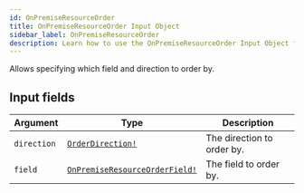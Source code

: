 ```yaml
---
id: OnPremiseResourceOrder
title: OnPremiseResourceOrder Input Object
sidebar_label: OnPremiseResourceOrder
description: Learn how to use the OnPremiseResourceOrder Input Object for Builder's API.
---
```


Allows specifying which field and direction to order by.

## Input fields

| Argument    | Type                                                                              | Description                |
| ----------- | --------------------------------------------------------------------------------- | -------------------------- |
| `direction` | [`OrderDirection!`](/self-managed/composer/builder/api/schema/enum/OrderDirection.mdx)                           | The direction to order by. |
| `field`     | [`OnPremiseResourceOrderField!`](/self-managed/composer/builder/api/schema/enum/OnPremiseResourceOrderField.mdx) | The field to order by.     |
